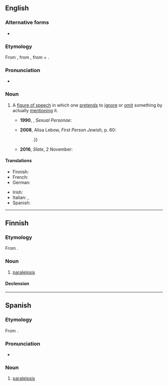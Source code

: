 ==English==

===Alternative forms===
* {{alter|en|paralepsis|paraleipsis}}

===Etymology===
From {{der|en|grc|παράλειψις|t=omission}}, from {{m|grc|παραλείπω|t=I pass over}}, from {{m|grc|παρά|t=by, near}} + {{m|grc|λείπω|t=I leave}}.
{{root|en|ine-pro|*preh₂-}}

===Pronunciation===
* {{a|UK|US}} {{IPA|en|/ˌpæ.ɹəˈlɪp.sɪs/}}

===Noun===
{{examples|
* [[needless to say]]
* [[not to mention]]
* “I will not speak of my adversary's scandalous venality and rapacity, his brutal conduct, his treachery and malice”
}}
{{en-noun|~|paraleipses}}

# {{lb|en|rhetoric|linguistics}} A [[figure of speech]] in which one [[pretend]]s to [[ignore]] or [[omit]] something by actually [[mention]]ing it. {{defdate|from 16th c.}}
#: {{syn|en|apophasis|preterition}}
#*'''1990''', {{w|Camille Paglia}}, ''Sexual Personae'':
#*: {{quote|en|These negatives are a '''paraleipsis''': what cannot be done to the soul ''can'' be done to the body.}}
#*'''2008''', Alisa Lebow, ''First Person Jewish'', p. 60:
#*: {{quote|en|Oxenberg tells us twice that she does not talk about the sister who died. She fools no one with this '''paralipsis''' {{...}}.}}
#*'''2016''', ''Slate'', 2 November:
#*: {{quote|en|What's left to consider? I am loath to bring up Trump's '''paralipsis'''.}}

====Translations====
{{trans-top-see|figure of speech|apophasis}}
* Finnish: {{t|fi|paralipsis}}
* French: {{t+|fr|paralipse|f}}
* German: {{t+|de|Paralipse|f}}
{{trans-mid}}
* Irish: {{t|ga|parathagra|m}}
* Italian: {{t|it|paralissi|f}}, {{t+|it|preterizione|f}}
* Spanish: {{t+|es|paralipsis}}
{{trans-bottom}}
{{C|en|Figures of speech}}

----

==Finnish==

===Etymology===
From {{bor|fi|grc|παράλειψις}}.

===Noun===
{{fi-noun}}

# {{lb|fi|rhetoric}} [[paraleipsis]]
#: {{syn|fi|apofaasi|katafaasi|preteritio}}

====Declension====
{{fi-decl-vastaus|paralipsi|a}}

----

==Spanish==
{{wikipedia|lang=es}}

===Etymology===
From {{bor|es|grc|παράλειψις|t=omission}}.
{{root|es|ine-pro|*preh₂-}}

===Pronunciation===
* {{es-IPA}}

===Noun===
{{es-noun|f|paralipsis}}

# {{lb|es|rhetoric}} [[paraleipsis]]